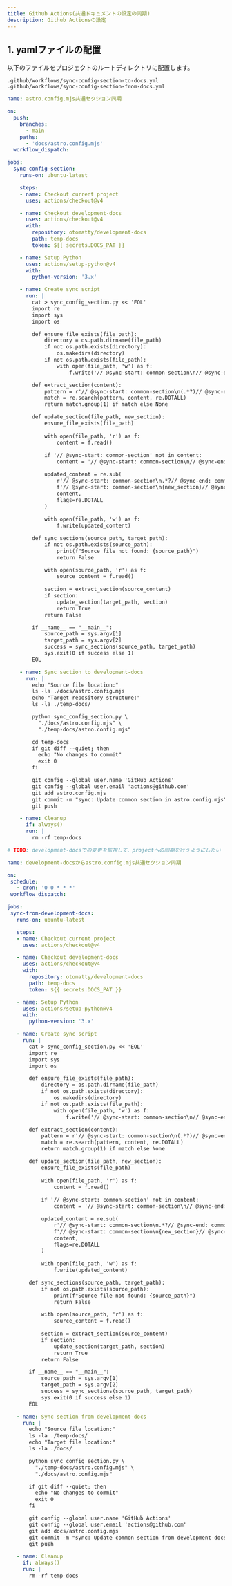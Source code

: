```yaml
---
title: Github Actions(共通ドキュメントの設定の同期)
description: Github Actionsの設定
---
```

## 1. yamlファイルの配置

以下のファイルをプロジェクトのルートディレクトリに配置します。

`.github/workflows/sync-config-section-to-docs.yml`
`.github/workflows/sync-config-section-from-docs.yml`

```sync-config-section-to-docs.yml
name: astro.config.mjs共通セクション同期

on:
  push:
    branches:
      - main
    paths:
      - 'docs/astro.config.mjs'
  workflow_dispatch:

jobs:
  sync-config-section:
    runs-on: ubuntu-latest

    steps:
    - name: Checkout current project
      uses: actions/checkout@v4

    - name: Checkout development-docs
      uses: actions/checkout@v4
      with:
        repository: otomatty/development-docs
        path: temp-docs
        token: ${{ secrets.DOCS_PAT }}

    - name: Setup Python
      uses: actions/setup-python@v4
      with:
        python-version: '3.x'

    - name: Create sync script
      run: |
        cat > sync_config_section.py << 'EOL'
        import re
        import sys
        import os

        def ensure_file_exists(file_path):
            directory = os.path.dirname(file_path)
            if not os.path.exists(directory):
                os.makedirs(directory)
            if not os.path.exists(file_path):
                with open(file_path, 'w') as f:
                    f.write('// @sync-start: common-section\n// @sync-end: common-section\n')

        def extract_section(content):
            pattern = r'// @sync-start: common-section\n(.*?)// @sync-end: common-section'
            match = re.search(pattern, content, re.DOTALL)
            return match.group(1) if match else None

        def update_section(file_path, new_section):
            ensure_file_exists(file_path)
            
            with open(file_path, 'r') as f:
                content = f.read()
            
            if '// @sync-start: common-section' not in content:
                content = '// @sync-start: common-section\n// @sync-end: common-section\n' + content

            updated_content = re.sub(
                r'// @sync-start: common-section\n.*?// @sync-end: common-section',
                f'// @sync-start: common-section\n{new_section}// @sync-end: common-section',
                content,
                flags=re.DOTALL
            )
            
            with open(file_path, 'w') as f:
                f.write(updated_content)

        def sync_sections(source_path, target_path):
            if not os.path.exists(source_path):
                print(f"Source file not found: {source_path}")
                return False

            with open(source_path, 'r') as f:
                source_content = f.read()
            
            section = extract_section(source_content)
            if section:
                update_section(target_path, section)
                return True
            return False

        if __name__ == "__main__":
            source_path = sys.argv[1]
            target_path = sys.argv[2]
            success = sync_sections(source_path, target_path)
            sys.exit(0 if success else 1)
        EOL

    - name: Sync section to development-docs
      run: |
        echo "Source file location:"
        ls -la ./docs/astro.config.mjs
        echo "Target repository structure:"
        ls -la ./temp-docs/

        python sync_config_section.py \
          "./docs/astro.config.mjs" \
          "./temp-docs/astro.config.mjs"

        cd temp-docs
        if git diff --quiet; then
          echo "No changes to commit"
          exit 0
        fi

        git config --global user.name 'GitHub Actions'
        git config --global user.email 'actions@github.com'
        git add astro.config.mjs
        git commit -m "sync: Update common section in astro.config.mjs"
        git push

    - name: Cleanup
      if: always()
      run: |
        rm -rf temp-docs
```


 ```sync-config-section-from-docs.yml
 # TODO: development-docsでの変更を監視して、projectへの同期を行うようにしたい

name: development-docsからastro.config.mjs共通セクション同期

on:
  schedule:
    - cron: '0 0 * * *'
  workflow_dispatch:

jobs:
  sync-from-development-docs:
    runs-on: ubuntu-latest

    steps:
    - name: Checkout current project
      uses: actions/checkout@v4

    - name: Checkout development-docs
      uses: actions/checkout@v4
      with:
        repository: otomatty/development-docs
        path: temp-docs
        token: ${{ secrets.DOCS_PAT }}

    - name: Setup Python
      uses: actions/setup-python@v4
      with:
        python-version: '3.x'

    - name: Create sync script
      run: |
        cat > sync_config_section.py << 'EOL'
        import re
        import sys
        import os

        def ensure_file_exists(file_path):
            directory = os.path.dirname(file_path)
            if not os.path.exists(directory):
                os.makedirs(directory)
            if not os.path.exists(file_path):
                with open(file_path, 'w') as f:
                    f.write('// @sync-start: common-section\n// @sync-end: common-section\n')

        def extract_section(content):
            pattern = r'// @sync-start: common-section\n(.*?)// @sync-end: common-section'
            match = re.search(pattern, content, re.DOTALL)
            return match.group(1) if match else None

        def update_section(file_path, new_section):
            ensure_file_exists(file_path)
            
            with open(file_path, 'r') as f:
                content = f.read()
            
            if '// @sync-start: common-section' not in content:
                content = '// @sync-start: common-section\n// @sync-end: common-section\n' + content

            updated_content = re.sub(
                r'// @sync-start: common-section\n.*?// @sync-end: common-section',
                f'// @sync-start: common-section\n{new_section}// @sync-end: common-section',
                content,
                flags=re.DOTALL
            )
            
            with open(file_path, 'w') as f:
                f.write(updated_content)

        def sync_sections(source_path, target_path):
            if not os.path.exists(source_path):
                print(f"Source file not found: {source_path}")
                return False

            with open(source_path, 'r') as f:
                source_content = f.read()
            
            section = extract_section(source_content)
            if section:
                update_section(target_path, section)
                return True
            return False

        if __name__ == "__main__":
            source_path = sys.argv[1]
            target_path = sys.argv[2]
            success = sync_sections(source_path, target_path)
            sys.exit(0 if success else 1)
        EOL

    - name: Sync section from development-docs
      run: |
        echo "Source file location:"
        ls -la ./temp-docs/
        echo "Target file location:"
        ls -la ./docs/

        python sync_config_section.py \
          "./temp-docs/astro.config.mjs" \
          "./docs/astro.config.mjs"

        if git diff --quiet; then
          echo "No changes to commit"
          exit 0
        fi

        git config --global user.name 'GitHub Actions'
        git config --global user.email 'actions@github.com'
        git add docs/astro.config.mjs
        git commit -m "sync: Update common section from development-docs"
        git push

    - name: Cleanup
      if: always()
      run: |
        rm -rf temp-docs
```